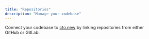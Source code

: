 ```yaml
---
title: "Repositories"
description: "Manage your codebase"
---
```


Connect your codebase to [cto.new](http://cto.new) by linking repositories from either GitHub or GitLab.